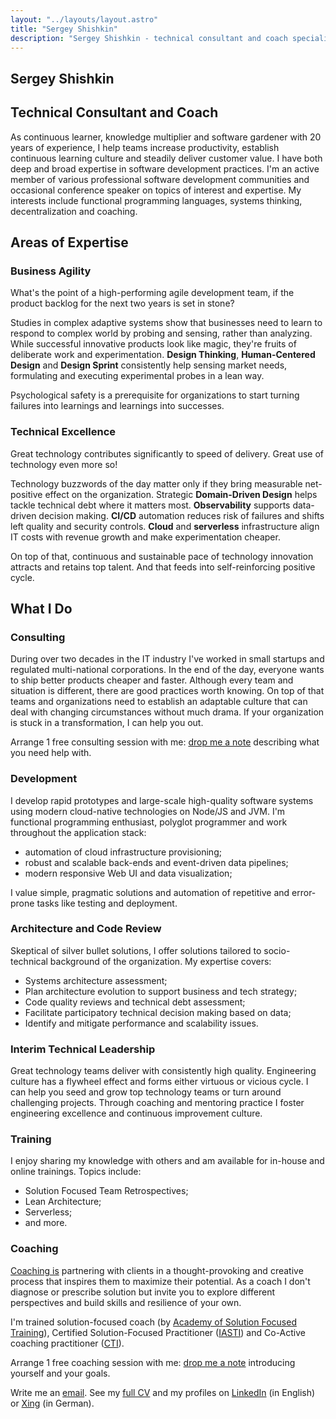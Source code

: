 ```yaml
---
layout: "../layouts/layout.astro"
title: "Sergey Shishkin"
description: "Sergey Shishkin - technical consultant and coach specializing in business agility and technical excellence"
---
```



<section className="preamble">

# Sergey Shishkin

## Technical Consultant and Coach

As continuous learner, knowledge multiplier and software gardener with
20 years of experience, I help teams increase productivity, establish
continuous learning culture and steadily deliver customer value. I have
both deep and broad expertise in software development practices. I'm an
active member of various professional software development communities
and occasional conference speaker on topics of interest and expertise.
My interests include functional programming languages, systems thinking,
decentralization and coaching.

</section>

## Areas of Expertise

<div className="blocks">
<section>

### <Icon name="ion:navigate-outline" class="icon" /> Business Agility

What's the point of a high-performing agile development team, if the product backlog for the next two years is set in stone?

Studies in complex adaptive systems show that businesses need to learn to respond to complex world by probing and sensing, rather than analyzing.
While successful innovative products look like magic, they're fruits of deliberate work and experimentation.
**Design Thinking**, **Human-Centered Design** and **Design Sprint** consistently help sensing market needs, formulating and executing experimental probes in a lean way.

Psychological safety is a prerequisite for organizations to start turning failures into learnings and learnings into successes.

</section>
<section>

### <Icon name="ion:rocket-outline" class="icon" /> Technical Excellence

Great technology contributes significantly to speed of delivery.
Great use of technology even more so!

Technology buzzwords of the day matter only if they bring measurable net-positive effect on the organization.
Strategic **Domain-Driven Design** helps tackle technical debt where it matters most.
**Observability** supports data-driven decision making.
**CI/CD** automation reduces risk of failures and shifts left quality and security controls.
**Cloud** and **serverless** infrastructure align IT costs with revenue growth and make experimentation cheaper.

On top of that, continuous and sustainable pace of technology innovation attracts and retains top talent.
And that feeds into self-reinforcing positive cycle.

</section>
</div>

## What I Do

<div className="blocks">
<section>

### <Icon name="ion:trail-sign-outline" class="icon" /> Consulting

During over two decades in the IT industry I've worked in small startups and regulated multi-national corporations.
In the end of the day, everyone wants to ship better products cheaper and faster.
Although every team and situation is different, there are good practices worth knowing.
On top of that teams and organizations need to establish an adaptable culture that can deal with changing circumstances without much drama.
If your organization is stuck in a transformation, I can help you out.

Arrange 1 free consulting session with me: [drop me a note](mailto:sergey@shishkin.org?subject=Consulting%20request) describing what you need help with.

</section>
<section>

### <Icon name="ion:construct-outline" class="icon" /> Development

I develop rapid prototypes and large-scale high-quality software systems using modern cloud-native technologies on Node/JS and JVM.
I'm functional programming enthusiast, polyglot programmer and work throughout the application stack:

- automation of cloud infrastructure provisioning;
- robust and scalable back-ends and event-driven data pipelines;
- modern responsive Web UI and data visualization;

I value simple, pragmatic solutions and automation of repetitive and error-prone tasks like testing and deployment.

</section>
<section>

### <Icon name="ion:shield-checkmark-outline" class="icon" /> Architecture and Code Review

Skeptical of silver bullet solutions, I offer solutions tailored to socio-technical background of the organization.
My expertise covers:

- Systems architecture assessment;
- Plan architecture evolution to support business and tech strategy;
- Code quality reviews and technical debt assessment;
- Facilitate participatory technical decision making based on data;
- Identify and mitigate performance and scalability issues.

</section>
<section>

### <Icon name="carbon:crop-growth" class="icon" /> Interim Technical Leadership

Great technology teams deliver with consistently high quality.
Engineering culture has a flywheel effect and forms either virtuous or vicious cycle.
I can help you seed and grow top technology teams or turn around challenging projects.
Through coaching and mentoring practice I foster engineering excellence and continuous improvement culture.

</section>
<section>

### <Icon name="ion:easel-outline" class="icon" /> Training

I enjoy sharing my knowledge with others and am available for in-house and online trainings.
Topics include:

- Solution Focused Team Retrospectives;
- Lean Architecture;
- Serverless;
- and more.

</section>
<section>

### <Icon name="ion:chatbubbles-outline" class="icon" /> Coaching

[Coaching is](https://coachingfederation.org/about) partnering with clients in a thought-provoking and creative process that inspires them to maximize their potential.
As a coach I don't diagnose or prescribe solution but invite you to explore different perspectives and build skills and resilience of your own.

I'm trained solution-focused coach (by [Academy of Solution Focused Training](http://www.sf-academy.com)), Certified Solution-Focused Practitioner ([IASTI](http://www.iasti.org/)) and Co-Active coaching practitioner ([CTI](https://coactive.com/)).

Arrange 1 free coaching session with me: [drop me a note](mailto:sergey@shishkin.org?subject=Coaching%20request) introducing yourself and your goals.

</section>
</div>

Write me an <a rel="me" href="mailto:sergey@shishkin.org?subject=Contact%20via%20website">email</a>.
See my [full CV](/CV) and my profiles on [LinkedIn](https://www.linkedin.com/in/serega) (in English) or [Xing](https://xing.com/profile/Sergey_Shishkin2) (in German).
